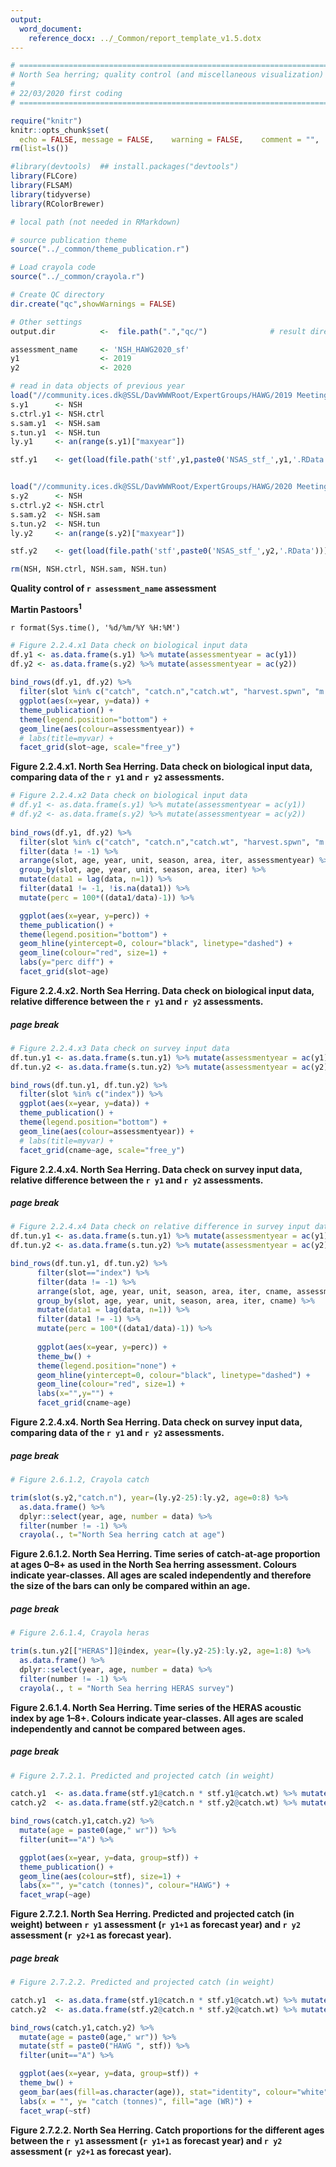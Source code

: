 ```yaml
---
output: 
  word_document:
    reference_docx: ../_Common/report_template_v1.5.dotx
---
```


```r
# ==============================================================================
# North Sea herring; quality control (and miscellaneous visualization)
#
# 22/03/2020 first coding
# ==============================================================================

require("knitr")
knitr::opts_chunk$set(
  echo = FALSE,	message = FALSE,	warning = FALSE,	comment = "",	crop = TRUE, fig.width=10) 
rm(list=ls())

#library(devtools)  ## install.packages("devtools")
library(FLCore)
library(FLSAM)
library(tidyverse)
library(RColorBrewer)

# local path (not needed in RMarkdown)

# source publication theme
source("../_common/theme_publication.r")

# Load crayola code
source("../_common/crayola.r")

# Create QC directory
dir.create("qc",showWarnings = FALSE)

# Other settings
output.dir          <-  file.path(".","qc/")              # result directory\

assessment_name     <- 'NSH_HAWG2020_sf'
y1                  <- 2019
y2                  <- 2020

# read in data objects of previous year
load("//community.ices.dk@SSL/DavWWWRoot/ExpertGroups/HAWG/2019 Meeting Docs/06. Data/NSAS/NSH_HAWG2019_sf.Rdata") 
s.y1      <- NSH
s.ctrl.y1 <- NSH.ctrl
s.sam.y1  <- NSH.sam
s.tun.y1  <- NSH.tun
ly.y1     <- an(range(s.y1)["maxyear"])

stf.y1    <- get(load(file.path('stf',y1,paste0('NSAS_stf_',y1,'.RData'))))#[["stf"]]


load("//community.ices.dk@SSL/DavWWWRoot/ExpertGroups/HAWG/2020 Meeting Docs/06. Data/her.27.3a47d/NSH_HAWG2020_sf.Rdata")
s.y2      <- NSH
s.ctrl.y2 <- NSH.ctrl
s.sam.y2  <- NSH.sam
s.tun.y2  <- NSH.tun
ly.y2     <- an(range(s.y2)["maxyear"])

stf.y2    <- get(load(file.path('stf',paste0('NSAS_stf_',y2,'.RData'))))#[["stf"]]

rm(NSH, NSH.ctrl, NSH.sam, NSH.tun)

```

**Quality control of `r assessment_name` assessment**

**Martin Pastoors^1^**

`r format(Sys.time(), '%d/%m/%Y %H:%M')`


```r

# Figure 2.2.4.x1 Data check on biological input data 
df.y1 <- as.data.frame(s.y1) %>% mutate(assessmentyear = ac(y1)) 
df.y2 <- as.data.frame(s.y2) %>% mutate(assessmentyear = ac(y2)) 
  
bind_rows(df.y1, df.y2) %>%
  filter(slot %in% c("catch", "catch.n","catch.wt", "harvest.spwn", "m.spwn","m","mat", "stock.wt")) %>% 
  ggplot(aes(x=year, y=data)) +
  theme_publication() +
  theme(legend.position="bottom") +
  geom_line(aes(colour=assessmentyear)) +
  # labs(title=myvar) +
  facet_grid(slot~age, scale="free_y")

```

**Figure 2.2.4.x1. North Sea Herring. Data check on biological input data, comparing data of the `r y1` and `r y2` assessments.**

```r

# Figure 2.2.4.x2 Data check on biological input data 
# df.y1 <- as.data.frame(s.y1) %>% mutate(assessmentyear = ac(y1)) 
# df.y2 <- as.data.frame(s.y2) %>% mutate(assessmentyear = ac(y2)) 
  
bind_rows(df.y1, df.y2) %>%
  filter(slot %in% c("catch", "catch.n","catch.wt", "harvest.spwn", "m.spwn","m","mat", "stock.wt")) %>% 
  filter(data != -1) %>% 
  arrange(slot, age, year, unit, season, area, iter, assessmentyear) %>% 
  group_by(slot, age, year, unit, season, area, iter) %>% 
  mutate(data1 = lag(data, n=1)) %>% 
  filter(data1 != -1, !is.na(data1)) %>% 
  mutate(perc = 100*((data1/data)-1)) %>% 

  ggplot(aes(x=year, y=perc)) +
  theme_publication() +
  theme(legend.position="bottom") +
  geom_hline(yintercept=0, colour="black", linetype="dashed") +
  geom_line(colour="red", size=1) +
  labs(y="perc diff") +
  facet_grid(slot~age)

```

**Figure 2.2.4.x2. North Sea Herring. Data check on biological input data, relative difference between the `r y1` and `r y2` assessments.**

##### page break

```r

# Figure 2.2.4.x3 Data check on survey input data 
df.tun.y1 <- as.data.frame(s.tun.y1) %>% mutate(assessmentyear = ac(y1)) 
df.tun.y2 <- as.data.frame(s.tun.y2) %>% mutate(assessmentyear = ac(y2)) 

bind_rows(df.tun.y1, df.tun.y2) %>%
  filter(slot %in% c("index")) %>% 
  ggplot(aes(x=year, y=data)) +
  theme_publication() +
  theme(legend.position="bottom") +
  geom_line(aes(colour=assessmentyear)) +
  # labs(title=myvar) +
  facet_grid(cname~age, scale="free_y")

```

**Figure 2.2.4.x4. North Sea Herring. Data check on survey input data, relative difference between the `r y1` and `r y2` assessments.**

##### page break

```r

# Figure 2.2.4.x4 Data check on relative difference in survey input data 
df.tun.y1 <- as.data.frame(s.tun.y1) %>% mutate(assessmentyear = ac(y1)) 
df.tun.y2 <- as.data.frame(s.tun.y2) %>% mutate(assessmentyear = ac(y2)) 

bind_rows(df.tun.y1, df.tun.y2) %>%
      filter(slot=="index") %>%
      filter(data != -1) %>% 
      arrange(slot, age, year, unit, season, area, iter, cname, assessmentyear) %>% 
      group_by(slot, age, year, unit, season, area, iter, cname) %>% 
      mutate(data1 = lag(data, n=1)) %>% 
      filter(data1 != -1) %>% 
      mutate(perc = 100*((data1/data)-1)) %>% 
      
      ggplot(aes(x=year, y=perc)) +
      theme_bw() +
      theme(legend.position="none") +
      geom_hline(yintercept=0, colour="black", linetype="dashed") +
      geom_line(colour="red", size=1) +
      labs(x="",y="") +
      facet_grid(cname~age)


```

**Figure 2.2.4.x4. North Sea Herring. Data check on survey input data, comparing data of the `r y1` and `r y2` assessments.**

##### page break

```r

# Figure 2.6.1.2, Crayola catch

trim(slot(s.y2,"catch.n"), year=(ly.y2-25):ly.y2, age=0:8) %>% 
  as.data.frame() %>% 
  dplyr::select(year, age, number = data) %>% 
  filter(number != -1) %>% 
  crayola(., t="North Sea herring catch at age")

```

**Figure 2.6.1.2. North Sea Herring. Time series of catch-at-age proportion at ages 0–8+ as used in the North Sea herring assessment. Colours indicate year-classes. All ages are scaled independently and therefore the size of the bars can only be compared within an age.**

##### page break

```r

# Figure 2.6.1.4, Crayola heras

trim(s.tun.y2[["HERAS"]]@index, year=(ly.y2-25):ly.y2, age=1:8) %>% 
  as.data.frame() %>% 
  dplyr::select(year, age, number = data) %>% 
  filter(number != -1) %>% 
  crayola(., t = "North Sea herring HERAS survey")


```

**Figure 2.6.1.4. North Sea Herring. Time series of the HERAS acoustic index by age 1–8+. Colours indicate year-classes. All ages are scaled independently and cannot be compared between ages.**

##### page break

```r

# Figure 2.7.2.1. Predicted and projected catch (in weight) 

catch.y1  <- as.data.frame(stf.y1@catch.n * stf.y1@catch.wt) %>% mutate(stf=ac(y1))
catch.y2  <- as.data.frame(stf.y2@catch.n * stf.y2@catch.wt) %>% mutate(stf=ac(y2))

bind_rows(catch.y1,catch.y2) %>% 
  mutate(age = paste0(age," wr")) %>% 
  filter(unit=="A") %>% 

  ggplot(aes(x=year, y=data, group=stf)) +
  theme_publication() +
  geom_line(aes(colour=stf), size=1) +
  labs(x="", y="catch (tonnes)", colour="HAWG") +
  facet_wrap(~age)

```

**Figure 2.7.2.1. North Sea Herring. Predicted and projected catch (in weight) between `r y1` assessment (`r y1+1` as forecast year) and `r y2` assessment (`r y2+1` as forecast year).**

##### page break

```r

# Figure 2.7.2.2. Predicted and projected catch (in weight) 

catch.y1  <- as.data.frame(stf.y1@catch.n * stf.y1@catch.wt) %>% mutate(stf=ac(y1))
catch.y2  <- as.data.frame(stf.y2@catch.n * stf.y2@catch.wt) %>% mutate(stf=ac(y2))

bind_rows(catch.y1,catch.y2) %>% 
  mutate(age = paste0(age," wr")) %>% 
  mutate(stf = paste0("HAWG ", stf)) %>% 
  filter(unit=="A") %>% 

  ggplot(aes(x=year, y=data, group=stf)) +
  theme_bw() +
  geom_bar(aes(fill=as.character(age)), stat="identity", colour="white") +
  labs(x = "", y= "catch (tonnes)", fill="age (WR)") +
  facet_wrap(~stf)

```

**Figure 2.7.2.2. North Sea Herring. Catch proportions for the different ages between the  `r y1` assessment (`r y1+1` as forecast year) and `r y2` assessment (`r y2+1` as forecast year).**


